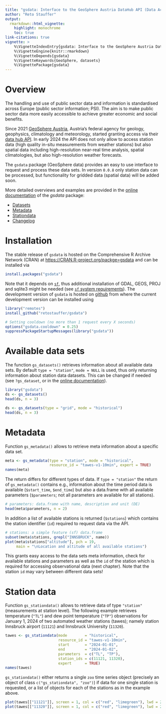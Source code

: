 ```yaml
---
title: "gsdata: Interface to the GeoSphere Austria DataHub API (Data Access)"
author: "Reto Stauffer"
output:
  rmarkdown::html_vignette:
    highlight: monochrome
    toc: true
link-citations: true
vignette: >
    %\VignetteIndexEntry{gsdata: Interface to the GeoSphere Austria DataHub API (Data Access)}
    %\VignetteEngine{knitr::rmarkdown}
    %\VignetteDepends{gsdata}
    %\VignetteKeywords{GeoSphere, datasets}
    %\VignettePackage{gsdata}
---
```



# Overview

The handling and use of public sector data and information is
standardised across Europe (public sector information; PSI). The aim
is to make public sector data more easily accessible to achieve greater
economic and social benefits.

Since 2021 [GeoSphere Austria](https://geosphere.at/), 
Austria's federal agency for geology, geophysics, climatology and meteorology,
started granting access via their [data hub API](https://data.hub.geosphere.at/).
In early 2024 the API does not only allow to access station data (high quality
in-situ measurements from weather stations) but also spatial data including
high-resolution near-real time analysis, spatial climatologies, but also high-resolution
weather forecasts.

The `gsdata` package (GeoSphere data) provides an easy to use interface to request
and process these data sets. In version `0.0.8` only station data can be processed,
but functionality for gridded data (spatial data) will be added soon.

More detailed overviews and examples are provided in the
[online documentation](https://retostauffer.github.io/gsdata/) of the _gsdata_ package:

* [Datasets](https://retostauffer.github.io/gsdata/articles/datasets.html)
* [Metadata](https://retostauffer.github.io/gsdata/articles/metadata.html)
* [Stationdata](https://retostauffer.github.io/gsdata/articles/stationdata.html)
* [Changelog](https://retostauffer.github.io/gsdata/news/index.html)

# Installation

The stable release of `gsdata` is hosted on the Comprehensive R Archive Network
(CRAN) at <https://CRAN.R-project.org/packge=gsdata> and can be installed via

```r
install.packages("gsdata")
```

Note that it depends on [`sf`](https://CRAN.R-project.org/package=sf),
thus additional installation of GDAL, GEOS, PROJ and sqlite3 might be needed
(see [`sf` system requirements](https://CRAN.R-project.org/package=sf)).
The development version of `gsdata` is hosted on
[github](https://github.com/retostauffer/gsdata) from where the current
development version can be installed using

```r
library("remotes")
install_github("retostauffer/gsdata")
```

```r
# Setting cooldown (no more than 1 request every X seconds)
options("gsdata.cooldown" = 0.25)
suppressPackageStartupMessages(library("gsdata"))
```

# Available data sets

The function `gs_datasets()` retrieves information about all available
data sets. By default `type = "station"`, `mode = NULL` is used, thus only
returning information about station data datasets. This can be changed
if needed (see `?gs_dataset`, or in the
[online documentation](https://retostauffer.github.io/gsdata/articles/datasets.html)).

```r
library("gsdata")
ds <- gs_datasets()
head(ds, n = 3)
```

```r
ds <- gs_datasets(type = "grid", mode = "historical")
head(ds, n = 3)
```

# Metadata

Function `gs_metadata()` allows to retrieve meta information about a specific data
set.


```r
meta <- gs_metadata(type = "station", mode = "historical",
                    resource_id = "tawes-v1-10min", expert = TRUE)
names(meta)
```

The return differs for different types of data. If `type = "station"` the
return of `gs_metadata()` contains e.g., information about the time period data
is available (`$start_time`, `$end_time`) but also a data.frame with all available
parameters (`$parameters`; not all parameters are available for all stations).

```r
# parameters: data.frame with name, description and unit (DE)
head(meta$parameters, n = 2)
```

In addition a list of available stations is returned (`$stations`)
which contains the station identifier (`id`) required to request
data via the API.

```r
# stations: a simple feature (sf) data.frame
subset(meta$stations, grepl("INNSBRUCK", name))
plot(meta$stations["altitude"], pch = 19,
     main = "\nLocation and altitude of all available stations")
```

This grants easy access to the data sets meta information, check for available
stations and parameters as well as the `id` of the station which is required
for accessing observational data (next chapter). Note that the station `id`
may vary between different data sets!


# Station data

Function `gs_stationdata()` allows to retrieve data of type `"station"` (measurements
at station level). The following example retrieves temperature (`"TL"`) and
dew point temperature (`"TP"`) observations for January 1, 2024 of two 
automated weather stations (tawes); namely
station Innsbruck airport (`11121`) and Innsbruck University (`11320`).

```r
tawes <- gs_stationdata(mode        = "historical",
                        resource_id = "tawes-v1-10min",
                        start       = "2024-01-01",
                        end         = "2024-01-02",
                        parameters  = c("TL", "TP"),
                        station_ids = c(11121, 11320),
                        expert      = TRUE)
names(tawes)
```

`gs_stationdata()` either returns a single `zoo` time series object
(precisely an object of class `c("gs_stationdata", "zoo")`) if data for
one single station is requested, or a list of objects for each of the
stations as in the example above.

```r
plot(tawes[["11121"]], screen = 1, col = c("red", "limegreen"), lwd = 2)
plot(tawes[["11320"]], screen = 1, col = c("red", "limegreen"), lwd = 2)
```





